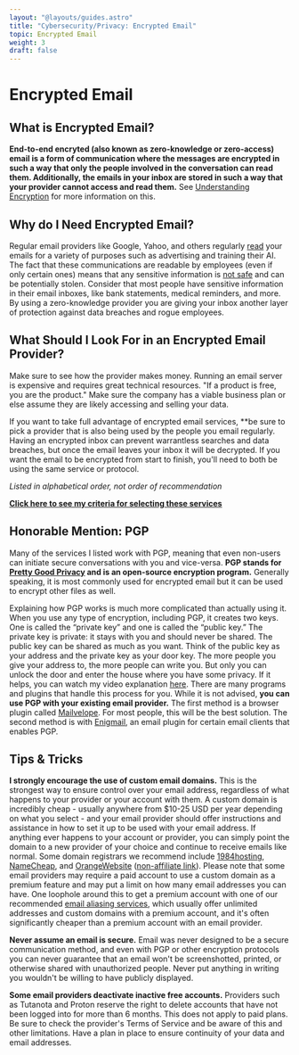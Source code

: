```yaml
---
layout: "@layouts/guides.astro"
title: "Cybersecurity/Privacy: Encrypted Email"
topic: Encrypted Email
weight: 3
draft: false
---
```



# Encrypted Email

## What is Encrypted Email?

**End-to-end encryted (also known as zero-knowledge or zero-access) email is a form of communication where the messages are encrypted in such a way that only the people involved in the conversation can read them. Additionally, the emails in your inbox are stored in such a way that your provider cannot access and read them.** See [Understanding Encryption](/guides/prologue/encryption) for more information on this.

## Why do I Need Encrypted Email?

Regular email providers like Google, Yahoo, and others regularly [read](https://www.maketecheasier.com/which-email-providers-scanning-emails/) your emails for a variety of purposes such as advertising and training their AI. The fact that these communications are readable by employees (even if only certain ones) means that any sensitive information is [not safe](https://thehackernews.com/2019/10/yahoo-email-hacking) and can be potentially stolen. Consider that most people have sensitive information in their email inboxes, like bank statements, medical reminders, and more. By using a zero-knowledge provider you are giving your inbox another layer of protection against data breaches and rogue employees.

## What Should I Look For in an Encrypted Email Provider?

Make sure to see how the provider makes money. Running an email server is expensive and requires great technical resources. "If a product is free, you are the product." Make sure the company has a viable business plan or else assume they are likely accessing and selling your data.

If you want to take full advantage of encrypted email services, \*\*be sure to pick a provider that is also being used by the people you email regularly. Having an encrypted inbox can prevent warrantless searches and data breaches, but once the email leaves your inbox it will be decrypted. If you want the email to be encrypted from start to finish, you'll need to both be using the same service or protocol.

_Listed in alphabetical order, not order of recommendation_

<ProsAndCons data={data} headingLevel={4} />

**[Click here to see my criteria for selecting these services](/criteria#encrypted-messaging)**

## Honorable Mention: PGP

Many of the services I listed work with PGP, meaning that even non-users can initiate secure conversations with you and vice-versa. **PGP stands for [Pretty Good Privacy](https://en.wikipedia.org/wiki/Pretty_Good_Privacy) and is an open-source encryption program.** Generally speaking, it is most commonly used for encrypted email but it can be used to encrypt other files as well.

Explaining how PGP works is much more complicated than actually using it. When you use any type of encryption, including PGP, it creates two keys. One is called the “private key” and one is called the “public key.” The private key is private: it stays with you and should never be shared. The public key can be shared as much as you want. Think of the public key as your address and the private key as your door key. The more people you give your address to, the more people can write you. But only you can unlock the door and enter the house where you have some privacy. If it helps, you can watch my video explanation [here](https://apertatube.net/w/vnTcPVxuvCjCqCMtwhcUiq). There are many programs and plugins that handle this process for you. While it is not advised, **you can use PGP with your existing email provider.** The first method is a browser plugin called [Mailvelope](https://www.mailvelope.com/). For most people, this will be the best solution. The second method is with [Enigmail](https://www.enigmail.net/index.php/), an email plugin for certain email clients that enables PGP.

## Tips & Tricks

**I strongly encourage the use of custom email domains.** This is the strongest way to ensure control over your email address, regardless of what happens to your provider or your account with them. A custom domain is incredibly cheap - usually anywhere from $10-25 USD per year depending on what you select - and your email provider should offer instructions and assistance in how to set it up to be used with your email address. If anything ever happens to your account or provider, you can simply point the domain to a new provider of your choice and continue to receive emails like normal. Some domain registrars we recommend include [1984hosting](https://www.1984hosting.com/), [NameCheap](https://www.namecheap.com/), and [OrangeWebsite](https://affiliate.orangewebsite.com/idevaffiliate.php?id=14853) ([non-affiliate link](https://www.orangewebsite.com/)). Please note that some email providers may require a paid account to use a custom domain as a premium feature and may put a limit on how many email addresses you can have. One loophole around this to get a premium account with one of our recommended [email aliasing services](/guides/moderately-important/email-aliasing), which usually offer unlimited addresses and custom domains with a premium account, and it's often significantly cheaper than a premium account with an email provider.

**Never assume an email is secure.** Email was never designed to be a secure communication method, and even with PGP or other encryption protocols you can never guarantee that an email won't be screenshotted, printed, or otherwise shared with unauthorized people. Never put anything in writing you wouldn't be willing to have publicly displayed.

**Some email providers deactivate inactive free accounts.** Providers such as Tutanota and Proton reserve the right to delete accounts that have not been logged into for more than 6 months. This does not apply to paid plans. Be sure to check the provider's Terms of Service and be aware of this and other limitations. Have a plan in place to ensure continuity of your data and email addresses.
